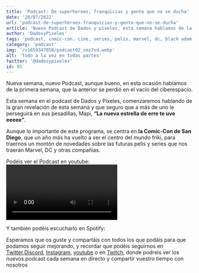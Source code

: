 ```yaml
---
title: 'Podcast: De superheroes, franquicias y gente que no se ducha'
date: '28/07/2022'
url: 'podcast-de-superheroes-franquicias-y-gente-que-no-se-ducha' 
article: 'Nuevo Podcast de Dados y pixeles, esta semana hablamos de la Comic-Con de sandiego y todas sus novedades'
author: 'DadosyPixeles'
tags: 'podcast, comic-con. cine, series, pelis, marvel, dc, black adam, shazam, daredevil'
category: 'podcast'
img: '/v1659347858/podcast02_cmz7vd.webp'
alt: 'Todo a la vez en todas partes'
twitter: '@dadosypixeles'
id: 05
---
```



Nueva semana, nuevo Podcast, aunque bueno, en esta ocasión hablamos de la primera semana, que la anterior se perdió en el vacío del ciberespacio.

Esta semana en el podcast de Dados y Pixeles, comenzaremos hablando de la gran revelación de esta semana y que seguro que a más de uno le perseguirá en sus pesadillas, Mapi, **“La nueva estrella de erre te uve eeeee”**.

Aunque lo importante de este programa, se centra en **la Comic-Con de San Diego**, que un año más ha vuelto a ser el centro del mundo friki, para traernos un montón de novedades sobre las futuras pelis y series que nos traerán Marvel, DC y otras compañias.

Podéis ver el Podcast en youtube: 
<Video episode='9U7xjW0Fqhg' />

Y también podéis escucharlo en Spotify: 
<Podcast episode='1Eu9C7nRCSEBa9ixmis2do'/>


Esperamos que os guste y compartáis con todos los que podáis para que podamos seguir mejorando, y recordar que podéis seguirnos en [Twitter](https://twitter.com/DadosyPixeles),[Discord](https://discord.gg/p5ph2eNjUk), [Instagram](https://www.instagram.com/dadosypixeles/), [youtube](https://www.youtube.com/channel/UCJ0KH6ArTLYbMLs3YpDW0Ug) o en [Twitch](https://www.twitch.tv/dadosypixeles), donde podreis ver los nuevos podcast cada semana en directo y compartir vuestro tiempo con nosotros

